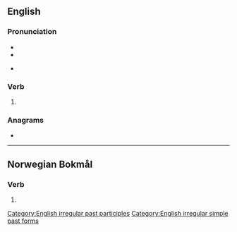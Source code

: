 {{also|slēpt}}
==English==

===Pronunciation===
* {{IPA|/slɛpt/|lang=en}}
* {{audio|en-us-slept.ogg|Audio (US)|lang=en}}

* {{rhymes|ɛpt|lang=en}}

===Verb===
{{head|en|verb form}}

# {{en-past of|sleep}}

===Anagrams===
* {{anagrams|en|Pelts|pelts|spelt}}

[[Category:English irregular past participles]]
[[Category:English irregular simple past forms]]

----

==Norwegian Bokmål==

===Verb===
{{head|nb|verb form}}

# {{form of|past participle|slepe|lang=nb}}